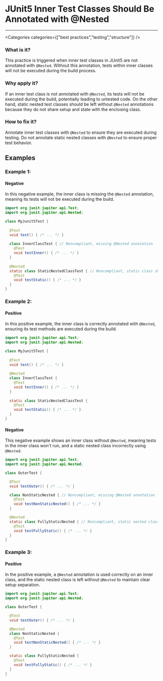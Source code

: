 

# JUnit5 Inner Test Classes Should Be Annotated with @Nested

<Severity severity={SeverityLevels.MEDIUM} />

---

<Categories categories={["best practices","testing","structure"]} />

### What is it?
This practice is triggered when inner test classes in JUnit5 are not annotated with `@Nested`. Without this annotation, tests within inner classes will not be executed during the build process.

### Why apply it?
If an inner test class is not annotated with `@Nested`, its tests will not be executed during the build, potentially leading to untested code. On the other hand, static nested test classes should be left without `@Nested` annotations because they do not share setup and state with the enclosing class.

### How to fix it?
Annotate inner test classes with `@Nested` to ensure they are executed during testing. Do not annotate static nested classes with `@Nested` to ensure proper test behavior.

## Examples

### Example 1:

<!-- #example -->

#### Negative

<!-- #example_negative_description -->
In this negative example, the inner class is missing the `@Nested` annotation, meaning its tests will not be executed during the build.

<!-- #example_negative_code -->
```java
import org.junit.jupiter.api.Test;
import org.junit.jupiter.api.Nested;

class MyJunit5Test {
  
  @Test
  void test() { /* ... */ }
  
  class InnerClassTest { // Noncompliant, missing @Nested annotation
    @Test
    void testInner() { /* ... */ }
  }
  
  @Nested
  static class StaticNestedClassTest { // Noncompliant, static class should not use @Nested
    @Test
    void testStatic() { /* ... */ }
  }
}
```

### Example 2:

<!-- #example -->

#### Positive

<!-- #example_positive_description -->
In this positive example, the inner class is correctly annotated with `@Nested`, ensuring its test methods are executed during the build.

<!-- #example_positive_code -->
```java
import org.junit.jupiter.api.Test;
import org.junit.jupiter.api.Nested;

class MyJunit5Test {
  
  @Test
  void test() { /* ... */ }
  
  @Nested
  class InnerClassTest {
    @Test
    void testInner() { /* ... */ }
  }
  
  static class StaticNestedClassTest {
    @Test
    void testStatic() { /* ... */ }
  }
}
```

#### Negative

<!-- #example_negative_description -->
This negative example shows an inner class without `@Nested`, meaning tests in the inner class won't run, and a static nested class incorrectly using `@Nested`.

<!-- #example_negative_code -->
```java
import org.junit.jupiter.api.Test;
import org.junit.jupiter.api.Nested;

class OuterTest {

  @Test
  void testOuter() { /* ... */ }

  class NonStaticNested { // Noncompliant, missing @Nested annotation
    @Test
    void testNonStaticNested() { /* ... */ }
  }

  @Nested
  static class FullyStaticNested { // Noncompliant, static nested class erroneously annotated
    @Test
    void testFullyStatic() { /* ... */ }
  }
}
```

### Example 3:

<!-- #example -->

#### Positive

<!-- #example_positive_description -->
In the positive example, a `@Nested` annotation is used correctly on an inner class, and the static nested class is left without `@Nested` to maintain clear setup separation.

<!-- #example_positive_code -->
```java
import org.junit.jupiter.api.Test;
import org.junit.jupiter.api.Nested;

class OuterTest {

  @Test
  void testOuter() { /* ... */ }

  @Nested
  class NonStaticNested {
    @Test
    void testNonStaticNested() { /* ... */ }
  }

  static class FullyStaticNested {
    @Test
    void testFullyStatic() { /* ... */ }
  }
}
```